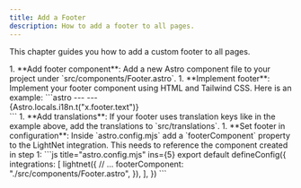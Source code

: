 ```yaml
---
title: Add a Footer
description: How to add a footer to all pages.
---
```



This chapter guides you how to add a custom footer to all pages.

<Steps>
1. **Add footer component**: Add a new Astro component file to your project under `src/components/Footer.astro`.
1. **Implement footer**: Implement your footer component using HTML and Tailwind CSS. Here is an example:
    ```astro
    ---
    ---
    <footer 
      class="flex h-36 w-full items-center justify-center bg-gray-800 px-4 text-gray-200 md:px-8">
        {Astro.locals.i18n.t("x.footer.text")}
    </footer>
    ```
1. **Add translations**: If your footer uses translation keys like in the example above, add the translations to `src/translations`.
1. **Set footer in configuration**: Inside `astro.config.mjs` add a `footerComponent` property to the LightNet integration. This needs to reference the component created in step 1:
    ```js title="astro.config.mjs" ins={5}
    export default defineConfig({
        integrations: [
            lightnet({
                // ...
                footerComponent: "./src/components/Footer.astro",
            }),
        ],
    })
    ```
</Steps>

